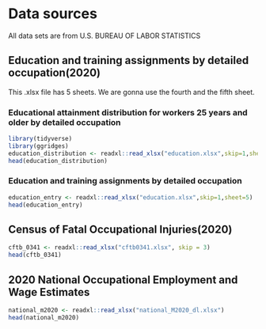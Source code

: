 # Data sources
All data sets are from U.S. BUREAU OF LABOR STATISTICS

## Education and training assignments by detailed occupation(2020)
This .xlsx file has 5 sheets. We are gonna use the fourth and the fifth sheet.

### Educational attainment distribution for workers 25 years and older by detailed occupation
```r
library(tidyverse)
library(ggridges)
education_distribution <- readxl::read_xlsx("education.xlsx",skip=1,sheet=4)
head(education_distribution)
```

### Education and training assignments by detailed occupation
```r
education_entry <- readxl::read_xlsx("education.xlsx",skip=1,sheet=5)
head(education_entry)
```

## Census of Fatal Occupational Injuries(2020)
```r
cftb_0341 <- readxl::read_xlsx("cftb0341.xlsx", skip = 3)
head(cftb_0341)
```

## 2020 National Occupational Employment and Wage Estimates
```r
national_m2020 <- readxl::read_xlsx("national_M2020_dl.xlsx")
head(national_m2020)
```

